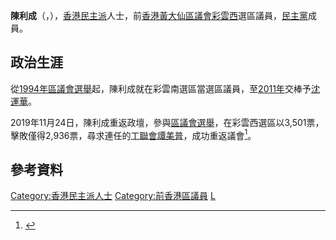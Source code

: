 {{BLPsources|time=2020-10-22T09:24:19+00:00}}
{{Infobox Officeholder
| name             = 陳利成
| native_name      = Chan Lee-shing
| honorific-suffix = 
| image            =
| office           = [[黃大仙區議會|黃大仙區議會]]議員
| term_start       = 1994年10月1日
| term_end         = 2011年12月31日
| predecessor      = 
| successor        = [[沈運華|沈運華]]
| constituency     = [[彩雲南|彩雲南]]
| office1          = [[黃大仙區議會|黃大仙區議會]]議員
| term_start1      = 2020年1月1日
| term_end1        = 2021年7月9日
| predecessor1     = [[譚美普|譚美普]]
| successor1       = (懸空)
| constituency1    = [[彩雲西|彩雲西]]
| sex              = 男
| party            = {{DPHK}}
| nationality      = {{CHN-HKG}}
| date of birth    = 
| place of birth   = 
| profession       = 
| website = {{Facebook|lschan28862410}}
| educate =
| residence        = 
}}

'''陳利成'''（{{lang-en|Chan Lee-shing}}，{{bd|1966年|}}），[[香港|香港]][[民主派_(香港)|民主派]]人士，前[[香港|香港]][[黃大仙區議會|黃大仙區議會]][[彩雲西|彩雲西]]選區議員，[[民主黨_(香港)|民主黨]]成員。

==政治生涯==
從[[1994年香港區議會選舉|1994年區議會選舉]]起，陳利成就在彩雲南選區當選區議員，至[[2011年香港區議會選舉|2011年]]交棒予[[沈運華|沈運華]]。

2019年11月24日，陳利成重返政壇，參與[[2019年香港區議會選舉|區議會選舉]]，在彩雲西選區以3,501票，擊敗僅得2,936票，尋求連任的[[工聯會|工聯會]][[譚美普|譚美普]]，成功重返議會<ref>{{Cite web |url=https://www.elections.gov.hk/dc2019/chi/results_wong_tai_sin.html |title=2019年香港區議會選舉網頁選舉結果(黃大仙) |accessdate=2020-07-22 |archive-date=2019-11-28 |archive-url=https://web.archive.org/web/20191128101348/https://www.elections.gov.hk/dc2019/chi/results_wong_tai_sin.html |dead-url=yes }}</ref>。

== 參考資料 ==
<references />

{{HK-bio-stub}}
[[Category:香港民主派人士|Category:香港民主派人士]]
[[Category:前香港區議員|Category:前香港區議員]]
[[Category:陳姓|L]]